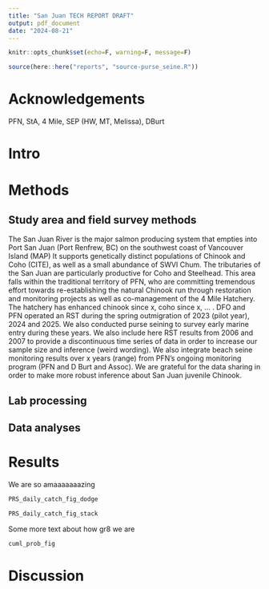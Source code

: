 ```yaml
---
title: "San Juan TECH REPORT DRAFT"
output: pdf_document
date: "2024-08-21"
---
```


```r
knitr::opts_chunk$set(echo=F, warning=F, message=F)

source(here::here("reports", "source-purse_seine.R"))
```



# Acknowledgements

PFN, StA, 4 Mile, SEP (HW, MT, Melissa), DBurt

# Intro

# Methods 

## Study area and field survey methods

The San Juan River is the major salmon producing system that empties into Port San Juan (Port Renfrew, BC) on the southwest coast of Vancouver Island (MAP) 
It supports genetically distinct populations of Chinook and Coho (CITE), as well as a small abundance of SWVI Chum. The tributaries of the San Juan are particularly productive for Coho and Steelhead. 
This area falls within the traditional territory of PFN, who are committing tremendous effort towards re-establishing the natural Chinook run through restoration and monitoring projects as well as co-management of the 4 Mile Hatchery. The hatchery has enhanced chinook since x, coho since x, … . 
DFO and PFN operated an RST during the spring outmigration of 2023 (pilot year), 2024 and 2025. We also conducted purse seining to survey early marine entry during these years. We also include here RST results from 2006 and 2007 to provide a discontinuous time series of data in order to increase our sample size and inference (weird wording). 
We also integrate beach seine monitoring results over x years (range) from PFN’s ongoing monitoring program (PFN and D Burt and Assoc). We are grateful for the data sharing in order to make more robust inference about San Juan juvenile Chinook.  

## Lab processing 

## Data analyses 




# Results

We are so amaaaaaaazing

```r
PRS_daily_catch_fig_dodge
```

```r
PRS_daily_catch_fig_stack
```


Some more text about how gr8 we are

```r
cuml_prob_fig
```



# Discussion











